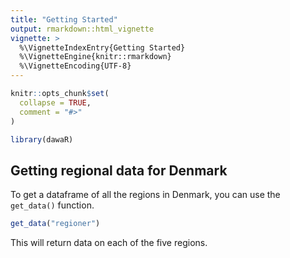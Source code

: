 ```yaml
---
title: "Getting Started"
output: rmarkdown::html_vignette
vignette: >
  %\VignetteIndexEntry{Getting Started}
  %\VignetteEngine{knitr::rmarkdown}
  %\VignetteEncoding{UTF-8}
---
```


```r
knitr::opts_chunk$set(
  collapse = TRUE,
  comment = "#>"
)
```

```r
library(dawaR)
```

## Getting regional data for Denmark

To get a dataframe of all the regions in Denmark, you can use the `get_data()` function.
 
```r
get_data("regioner")
```

This will return data on each of the five regions. 
